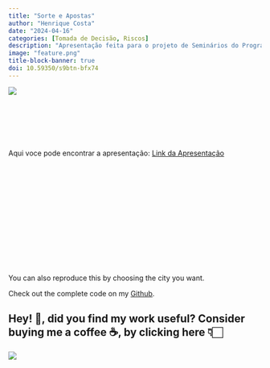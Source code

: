 ```yaml
---
title: "Sorte e Apostas"
author: "Henrique Costa"
date: "2024-04-16"
categories: [Tomada de Decisão, Riscos]
description: "Apresentação feita para o projeto de Seminários do Programa de Pós-Graduação em Economia da Universidade Federal de Mato Grosso."
image: "feature.png"
title-block-banner: true
doi: 10.59350/s9btn-bfx74
---
```


![](feature.png)

<br>


<br>


<br>


Aqui voce pode encontrar a apresentação: [Link da Apresentação](https://hcostax.quarto.pub/sorte_apostas/)


<br>


<!-- Aqui você se cadastra para participar do sorteio dos livros: [Link para o Formulário](https://forms.gle/mCN6j8CTEWY66PX27) -->

<br>


<br>


<br>

<br>


<br>


<br>




You can also reproduce this by choosing the city you want.

Check out the complete code on my [Github](https://github.com/hcostax/01---Desafio_EconomistaVisual).

::: callout-note
# Hey! 👋, did you find my work useful? Consider buying me a coffee ☕, by clicking here 👇🏻

<a href="https://www.buymeacoffee.com/hcostax"><img src="https://img.buymeacoffee.com/button-api/?text=Buy me a coffee&amp;emoji=&amp;slug =hcostax&amp;button_colour=5F7FFF&amp;font_colour=ffffff&amp;font_family=Cookie&amp;outline_colour=000000&amp;coffee_colour=FFDD00"/></a>
:::
